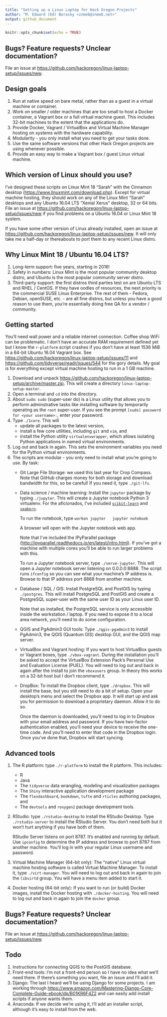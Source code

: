 ```yaml
---
title: "Setting up a Linux Laptop for Hack Oregon Projects"
author: "M. Edward (Ed) Borasky <znmeb@znmeb.net>"
output: github_document
---
```


```r
knitr::opts_chunk$set(echo = TRUE)
```

## Bugs? Feature requests? Unclear documentation?
File an issue at <https://github.com/hackoregon/linux-laptop-setup/issues/new>.

## Design goals
1. Run at native speed on bare metal, rather than as a guest in a virtual machine or container.
2. Work on smaller / older machines that are too small to host a Docker container, a Vagrant box or a full virtual machine guest. This includes 32-bit machines to the extent that the applications do.
3. Provide Docker, Vagrant / VirtualBox and Virtual Machine Manager hosting on systems with the hardware capability.
4. Modularity - you only install what you need to get your tasks done.
5. Use the same software versions that other Hack Oregon projects are using whenever possible.
6. Provide an easy way to make a Vagrant box / guest Linux virtual machine.

## Which version of Linux should you use?
I've designed these scripts on Linux Mint 18 "Sarah" with the Cinnamon desktop (<https://www.linuxmint.com/download.php>). Except for virtual machine hosting, they should work on any of the Linux Mint "Sarah" desktops and any Ubuntu 16.04 LTS "Xenial Xerus" desktop, 32 or 64 bits. File an issue at <https://github.com/hackoregon/linux-laptop-setup/issues/new> if you find problems on a Ubuntu 16.04 or Linux Mint 18 system.

If you have some other version of Linux already installed, open an issue at <https://github.com/hackoregon/linux-laptop-setup/issues/new>. It will only take me a half-day or thereabouts to port them to any recent Linux distro.

## Why Linux Mint 18 / Ubuntu 16.04 LTS?
1. Long-term support: five years, starting in 2016!
2. Safety in numbers: Linux Mint is the most popular community desktop distro, and Ubuntu is the most popular community server distro.
3. Third-party support: the first distros third parties test on are Ubuntu LTS and RHEL / CentOS. If they have oodles of resources, the next priority is the commercial SUSE Linux Enterprise. The rest of them - Fedora, Debian, openSUSE, etc. - are all fine distros, but unless you have a good reason to use them, you're essentially doing free QA for a vendor / community.

## Getting started
You'll need wall power and a reliable internet connection. Coffee shop WiFi can be problematic. I don't have an accurate RAM requirement defined yet but I know the `r-platform` script crashes if you don't have at least 1536 MiB in a 64-bit Ubuntu 16.04 Vagrant box. See <https://github.com/hackoregon/linux-laptop-setup/issues/11> and <https://github.com/tidyverse/readr/issues/544> for the gory details. My goal is for everything except virtual machine hosting to run in a 1 GB machine.

1. Download and unpack <https://github.com/hackoregon/linux-laptop-setup/archive/master.zip>. This will create a directory `linux-laptop-setup-master`.
2. Open a terminal and `cd` into the directory.
3. About `sudo`: `sudo` (super-user do) is a Linux utility that allows you to perform adminstrative tasks like installing software by temporarily operating as the `root` super-user. If you see the prompt `[sudo] password for <your username>: `, enter *your* password.
3. Type `./1core`. This will 
    * update all packages to the latest version,
    * install a few core utilities, including `git` and `vim`, and
    * install the Python utility `virtualenvwrapper`, which allows isolating Python applications in named virtual environments.
4. Log out and back in again. This sets the environment variables you need for the Python virtual environments.
5. The scripts are modular - you only need to install what you're going to use. By task:
    * Git Large File Storage: we used this last year for Crop Compass. Note that GitHub charges money for both storage and download bandwidth for this, so be careful! If you need it, type `./git-lfs`.
    * Data science / machine learning: Install the `jupyter` package by typing `./jupyter`. This will create a Jupyter notebook Python 3 virtualenv. For the aficionados, I've included [`scikit-learn`](http://scikit-learn.org/stable/) and [`seaborn`](http://seaborn.pydata.org/). 

        To run the notebook, type
        ```
        workon jupyter
        jupyter notebook
        ```

        A browser will open with the Jupyter notebook web app. 

        Note that I've included the IPyParallel package (<http://ipyparallel.readthedocs.io/en/latest/intro.html>). If you've got a machine with multiple cores you'll be able to run larger problems with this.
        
        To run a Jupyter notebook server, type `./serve-jupyter`. This will open a Jupyter notebook server listening on 0.0.0.0:8888. The script runs `ifconfig` so you can see what your machine's IP address is. Browse to that IP address port 8888 from another machine.
    * Database / SQL / GIS: Install PostgreSQL and PostGIS by typing `./postgres`. This will install PostgreSQL and PostGIS and create a PostgreSQL super-user with the same user ID as your Linux user ID.

        Note that as installed, the PostgreSQL service is only accessible inside the workstation / laptop. If you need to expose it to a local area network, you'll need to do some configuration.
    * QGIS and PgAdmin3 GUI tools: Type `./qgis-pgadmin3` to install PgAdmin3, the QGIS (Quantum GIS) desktop GUI, and the QGIS map server.
    * VirtualBox and Vagrant hosting: If you want to host VirtualBox guests or Vagrant boxes, type `./vbox-vagrant`. During the installation you'll be asked to accept the VirtualBox Extension Pack's Personal Use and Evaluation License (PUEL). You will need to log out and back in again after the install to join the `vboxusers` group. In theory this works on a 32-bit host but I don't recommend it.
    * DropBox: To install the Dropbox client, type `./dropbox`. This will install the base, but you still need to do a bit of setup. Open your desktop's menu and select the Dropbox app. It will start up and ask you for permission to download a proprietary daemon. Allow it to do so.

        Once the daemon is downloaded, you'll need to log in to Dropbox with your email address and password. If you have two-factor authentication enabled, you'll need your device to receive the one-time code. And you'll need to enter that code in the Dropbox login. Once you've done that, Dropbox will start syncing.

## Advanced tools
1. The R platform: type `./r-platform` to install the R platform. This includes:

    * R
    * Java
    * The `tidyverse` data wrangling, modeling and visualization packages
    * The `Shiny` interactive application development package
    * The `flexdashboard`, `bookdown`, `tufte` and `rticles` authoring packages, and
    * The `devtools` and `roxygen2` package development tools.

2. RStudio: type `./rstudio-desktop` to install the RStudio Desktop. Type `./rstudio-server` to install the RStudio Server. You don't need both but it won't hurt anything if you have both of them.

    RStudio Server listens on port 8787. It's enabled and running by default. Use `ipconfig` to determine the IP address and browse to port 8787 from another machine. You'll log in with your regular Linux username and password.
3. Virtual Machine Manager (64-bit only): The "native" Linux virtual machine hosting software is called Virtual Machine Manager. To install it, type `./virt-manager`. You will need to log out and back in again to join the `libvirtd` group. You will have a menu item added to start it.
4. Docker hosting (64-bit only): If you want to run (or build) Docker images, install the Docker hosting with `./docker-hosting`. You will need to log out and back in again to join the `docker` group.

## Bugs? Feature requests? Unclear documentation?
File an issue at <https://github.com/hackoregon/linux-laptop-setup/issues/new>.

## Todo
1. Instructions for connecting QGIS to the PostGIS database.
1. Front-end tools: I'm not a front-end person so I have no idea what we'll need there. If there's something you want, file an issue and I'll add it.
2. Django: The last I heard we'll be using Django for some projects. I am working through <https://www.amazon.com/Mastering-Django-Core-Complete-Guide-ebook/dp/B01KR6F4Z2> and can easily add install scripts if anyone wants them.
3. Anaconda: If we decide we're using it, I'll add an installer script, although it's easy to install from the web. 
